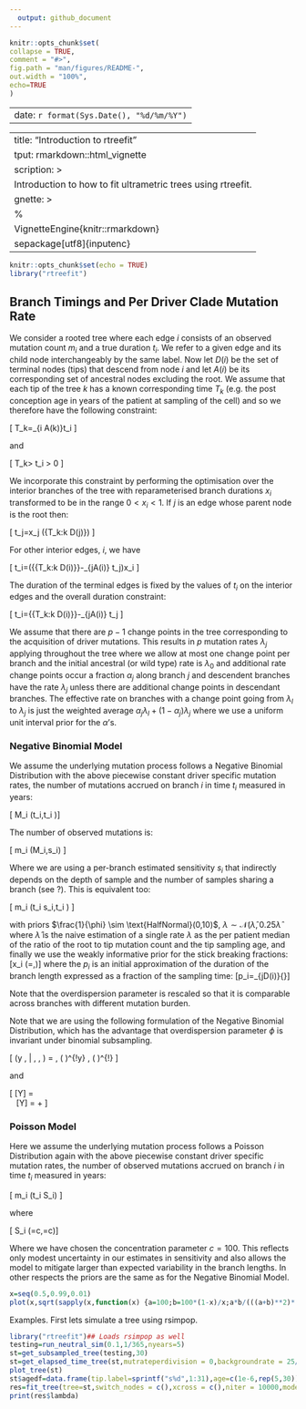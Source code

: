 ```yaml
---
  output: github_document
---
```


  <!-- README.md is generated from README.Rmd. Please edit that file -->

  ```r
knitr::opts_chunk$set(
  collapse = TRUE,
  comment = "#>",
  fig.path = "man/figures/README-",
  out.width = "100%",
  echo=TRUE
)
```
---
  date: `r format(Sys.Date(), "%d/%m/%Y")`
---
  ---
  title: "Introduction to rtreefit"
output: rmarkdown::html_vignette
description: >
  Introduction to how to fit ultrametric trees using rtreefit.
vignette: >
  %\VignetteIndexEntry{Introduction to rtreefit}
%\VignetteEngine{knitr::rmarkdown}
\usepackage[utf8]{inputenc}
---

  ```r
knitr::opts_chunk$set(echo = TRUE)
library("rtreefit")
```

## Branch Timings and Per Driver Clade Mutation Rate

We consider a rooted tree where each edge $i$ consists of an observed mutation count $m_i$ and a true duration $t_i$.  We refer to a given edge and its child node interchangeably by the same label. Now let $D(i)$ be the set of terminal nodes (tips) that descend from node $i$ and let $A(i)$ be its corresponding set of ancestral nodes excluding the root. We assume that each tip of the tree $k$ has a known corresponding time $T_k$ (e.g. the post conception age in years of the patient at sampling of the cell) and so we therefore have the following constraint:

  \[ T_k=\sum_{i \in A(k)}t_i \]

and

\[ T_k> t_i > 0 \]


We incorporate this constraint by performing the optimisation over the interior branches of the tree with reparameterised branch durations $x_i$  transformed to be in the range $0< x_i <1$.  If $j$  is an edge whose parent node is the root then:

  \[ t_j=x_j  \text{min}({T_k:k \in D(j)}) \]

For other interior edges, $i$, we have

\[ t_i=\left(\text{min}\left\{{T_k:k \in D(i)}\right\}-\sum_{j\in A(i)} t_j\right)x_i \]


The duration of the terminal edges is fixed by the values of $t_i$  on the interior edges and the overall duration constraint:

  \[ t_i=\text{min}\left\{{T_k:k \in D(i)}\right\}-\sum_{j\in A(i)} t_j \]

We assume that there are $p-1$ change points in the tree corresponding to the acquisition of driver mutations.  This results in $p$ mutation rates $\lambda_j$ applying throughout the tree where we allow at most one change point per branch and the initial ancestral (or wild type) rate is  $\lambda_0$ and additional rate change points occur a fraction $\alpha_j$ along branch $j$ and descendent branches have the rate $\lambda_j$ unless there are additional change points in descendant branches.  The effective rate on branches with a change point going from $\lambda_l$ to  $\lambda_j$ is just the weighted average $\alpha_j \lambda_l+(1-\alpha_j)\lambda_j$ where we use a uniform unit interval prior for the $\alpha$'s.

### Negative Binomial Model

We assume the underlying mutation process follows a Negative Binomial Distribution with the above piecewise constant driver specific mutation rates, the number of mutations accrued on branch $i$ in time $t_i$ measured in years:

\[ M_i \sim \text{NB}(\lambda t_i,\lambda t_i \phi)\]

The number of observed mutations is:

\[ m_i \sim \text{Binomial}(M_i,s_i) \]

Where we are using a per-branch estimated sensitivity $s_i$ that indirectly depends  on the depth of sample and the number of samples sharing a branch (see ?).  This is equivalent too:

\[ m_i \sim \text{NB}(\lambda t_i s_i,\lambda t_i \phi) \]

with priors $\frac{1}{\phi} \sim \text{HalfNormal}(0,10)$, $\lambda \sim \mathcal{N}(\hat{\lambda},0.25 \hat{\lambda}$ where $\hat{\lambda}$ is the naive estimation of a single rate $\lambda$ as the per patient median of the ratio of the root to tip mutation count and the tip sampling age, and finally we use the weakly informative prior for the stick breaking fractions:
\[x_i \sim \text{Beta}(\alpha=\frac{p_i}{1-\sum_{j\in A(i)}p_j},\beta=1)\]
where the $p_i$ is an initial approximation of the duration of the branch length expressed as a fraction of the sampling time:
\[p_i=\text{min}_{j\in D(i)}\left\{\frac{m_j+1}{\sum_{k\in A(j)}\left(m_k+1\right)}\right\}\]

Note that the overdispersion parameter is rescaled so that it is comparable across branches with different mutation burden.

Note that we are using the following formulation of the Negative Binomial Distribution, which has the advantage that overdispersion parameter $\phi$ is invariant under binomial subsampling.

\[ \text{NB}(y \, | \, \mu, \phi)  = \binom{y + \phi - 1}{y} \,
\left( \frac{\mu}{\mu+\phi} \right)^{\!y} \, \left(
\frac{\phi}{\mu+\phi} \right)^{\!\phi} \]

and

\[ \mathbb{E}[Y] = \mu \ \ \
\text{ and } \ \ \ \text{Var}[Y] = \mu + \frac{\mu^2}{\phi}
\]


### Poisson Model
Here we assume the underlying mutation process follows a Poisson Distribution again with the above piecewise constant driver specific mutation rates, the number of observed mutations accrued on branch $i$ in time $t_i$ measured in years:

\[ m_i \sim \text{Poisson}(\lambda t_i S_i) \]

where

\[ S_i \sim \text{Beta}(\alpha=c,\beta=c\frac{1-s_i}{s_i})\]

Where we have chosen the concentration parameter $c=100$. This reflects only modest uncertainty in our estimates in sensitivity and also allows the model to mitigate larger than expected variability in the branch lengths. In other respects the priors are the same as for the Negative Binomial Model.

```r
x=seq(0.5,0.99,0.01)
plot(x,sqrt(sapply(x,function(x) {a=100;b=100*(1-x)/x;a*b/(((a+b)**2)*(a+b+1))})),xlab="Estimated Sensitivity",ylab="Std. Dev.",ylim=c(0,0.05),type="l",main="Standard Deviation of Sensitivity Prior vs Estimated Sensitivity",cex.main=0.8)
```

Examples.  First lets simulate a tree using rsimpop.

```r
library("rtreefit")## Loads rsimpop as well
testing=run_neutral_sim(0.1,1/365,nyears=5)
st=get_subsampled_tree(testing,30)
st=get_elapsed_time_tree(st,mutrateperdivision = 0,backgroundrate = 25/365,odf=1)
plot_tree(st)
st$agedf=data.frame(tip.label=sprintf("s%d",1:31),age=c(1e-6,rep(5,30)))
res=fit_tree(tree=st,switch_nodes = c(),xcross = c(),niter = 10000,model = "poisson_tree",early_growth_model_on = 0.0)
print(res$lambda)
```
